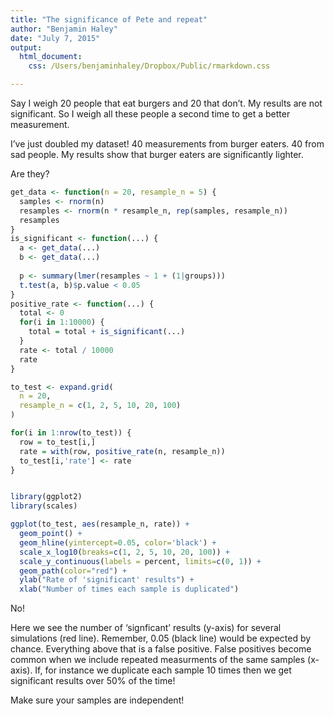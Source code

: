 ```yaml
---
title: "The significance of Pete and repeat"
author: "Benjamin Haley"
date: "July 7, 2015"
output:
  html_document:
    css: /Users/benjaminhaley/Dropbox/Public/rmarkdown.css

---
```


Say I weigh 20 people that eat burgers and 20 that don't. My results are not significant. So I weigh all these people a second time to get a better measurement.

I've just doubled my dataset! 40 measurements from burger eaters. 40 from sad people. My results show that burger eaters are significantly lighter.

Are they?

```r
get_data <- function(n = 20, resample_n = 5) {
  samples <- rnorm(n)
  resamples <- rnorm(n * resample_n, rep(samples, resample_n))
  resamples
}
is_significant <- function(...) {
  a <- get_data(...)
  b <- get_data(...)
  
  p <- summary(lmer(resamples ~ 1 + (1|groups)))
  t.test(a, b)$p.value < 0.05
}
positive_rate <- function(...) {
  total <- 0
  for(i in 1:10000) {
    total = total + is_significant(...)
  }
  rate <- total / 10000
  rate
}

to_test <- expand.grid(
  n = 20,
  resample_n = c(1, 2, 5, 10, 20, 100)
)

for(i in 1:nrow(to_test)) {
  row = to_test[i,]
  rate = with(row, positive_rate(n, resample_n))
  to_test[i,'rate'] <- rate
}


library(ggplot2)
library(scales)

ggplot(to_test, aes(resample_n, rate)) + 
  geom_point() +
  geom_hline(yintercept=0.05, color='black') +
  scale_x_log10(breaks=c(1, 2, 5, 10, 20, 100)) +
  scale_y_continuous(labels = percent, limits=c(0, 1)) +
  geom_path(color="red") +
  ylab("Rate of 'significant' results") +
  xlab("Number of times each sample is duplicated")
```

No!

Here we see the number of 'signficant' results (y-axis) for several simulations (red line). Remember, 0.05 (black line) would be expected by chance. Everything above that is a false positive. False positives become common when we include repeated measurments of the same samples (x-axis). If, for instance we duplicate each sample 10 times then we get significant results over 50% of the time!

Make sure your samples are independent!

